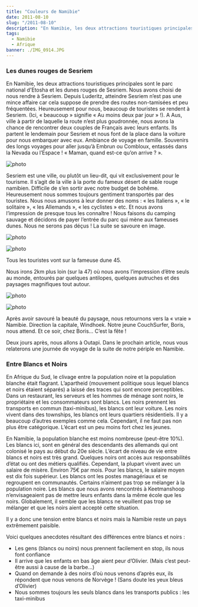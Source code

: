 ```yaml
---
title: "Couleurs de Namibie"
date: 2011-08-10
slug: "/2011-08-10"
description: "En Namibie, les deux attractions touristiques principales sont le parc national d'Etosha et les dunes rouges de Sesriem. Nous avons choisi de nous rendre à Sesriem..."
tags:
  - Namibie
  - Afrique
banner: ./IMG_0914.JPG
---
```


### Les dunes rouges de Sesriem

En Namibie, les deux attractions touristiques principales sont le parc national d'Etosha et les dunes rouges de Sesriem. Nous avons choisi de nous rendre à Sesriem. Depuis Luderitz, atteindre Sesriem n’est pas une mince affaire car cela suppose de prendre des routes non-tamisées et peu fréquentées. Heureusement pour nous, beaucoup de touristes se rendent à Sesriem. (Ici, « beaucoup » signifie « Au moins deux par jour » !). A Aus, ville à partir de laquelle la route n’est plus goudronnée, nous avons la chance de rencontrer deux couples de Français avec leurs enfants. Ils partent le lendemain pour Sesriem et nous font de la place dans la voiture pour nous embarquer avec eux. Ambiance de voyage en famille. Souvenirs des longs voyages pour aller jusqu’à Embrun ou Combloux, entassés dans la Nevada ou l’Espace ! « Maman, quand est-ce qu’on arrive ? ».

![photo](./IMG_0872.JPG)

Sesriem est une ville, ou plutôt un lieu-dit, qui vit exclusivement pour le tourisme. Il s’agit de la ville à la porte du fameux désert de sable rouge namibien. Difficile de s’en sortir avec notre budget de bohême. Heureusement nous sommes toujours gentiment transportés par des touristes. Nous nous amusons à leur donner des noms : « les Italiens », « le solitaire », « les Allemands », « les cyclistes » etc. Et nous avons l’impression de presque tous les connaître ! Nous faisons du camping sauvage et décidons de payer l’entrée du parc qui mène aux fameuses dunes. Nous ne serons pas déçus ! La suite se savoure en image.

![photo](./IMG_0882.JPG)

![photo](./IMG_0890.JPG)

Tous les touristes vont sur la fameuse dune 45.

Nous irons 2km plus loin (sur la 47) où nous avons l’impression d’être seuls au monde, entourés par quelques antilopes, quelques autruches et des paysages magnifiques tout autour.

![photo](./IMG_0916.JPG)

![photo](./IMG_0936.JPG)

Après avoir savouré la beauté du paysage, nous retournons vers la « vraie » Namibie. Direction la capitale, Windhoek. Notre jeune CouchSurfer, Boris, nous attend. Et ce soir, chez Boris… C’est la fête !

Deux jours après, nous allons à Outapi. Dans le prochain article, nous vous relaterons une journée de voyage de la suite de notre périple en Namibie.

### Entre Blancs et Noirs

En Afrique du Sud, le clivage entre la population noire et la population blanche était flagrant. L’apartheid (mouvement politique sous lequel blancs et noirs étaient séparés) a laissé des traces qui sont encore perceptibles. Dans un restaurant, les serveurs et les hommes de ménage sont noirs, le propriétaire et les consommateurs sont blancs. Les noirs prennent les transports en commun (taxi-minibus), les blancs ont leur voiture. Les noirs vivent dans des townships, les blancs ont leurs quartiers résidentiels. Il y a beaucoup d’autres exemples comme cela. Cependant, il ne faut pas non plus être catégorique. L’écart est un peu moins fort chez les jeunes.

En Namibie, la population blanche est moins nombreuse (peut-être 10%). Les blancs ici, sont en général des descendants des allemands qui ont colonisé le pays au début du 20e siècle. L’écart de niveau de vie entre blancs et noirs est très grand. Quelques noirs ont accès aux responsabilités d’état ou ont des métiers qualifiés. Cependant, la plupart vivent avec un salaire de misère. Environ 75€ par mois. Pour les blancs, le salaire moyen est dix fois supérieur. Les blancs ont les postes managériaux et se regroupent en communautés. Certains n’aiment pas trop se mélanger à la population noire. Les blancs que nous avons rencontrés à Keetmanshoop n’envisageaient pas de mettre leurs enfants dans la même école que les noirs. Globalement, il semble que les blancs ne veuillent pas trop se mélanger et que les noirs aient accepté cette situation.

Il y a donc une tension entre blancs et noirs mais la Namibie reste un pays extrêmement paisible.

Voici quelques anecdotes résultant des différences entre blancs et noirs :

- Les gens (blancs ou noirs) nous prennent facilement en stop, ils nous font confiance
- Il arrive que les enfants en bas âge aient peur d’Olivier. (Mais c’est peut-être aussi à cause de la barbe…)
- Quand on demande à des noirs d’où nous venons d’après eux, ils répondent que nous venons de Norvège ! (Sans doute les yeux bleus d’Olivier)
- Nous sommes toujours les seuls blancs dans les transports publics : les taxi-minibus
